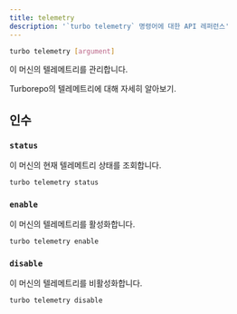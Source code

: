 ```yaml
---
title: telemetry
description: '`turbo telemetry` 명령어에 대한 API 레퍼런스'
---
```



```bash title="Terminal"
turbo telemetry [argument]
```

이 머신의 텔레메트리를 관리합니다.

<LinkToDocumentation href="/docs/telemetry">
  Turborepo의 텔레메트리에 대해 자세히 알아보기.
</LinkToDocumentation>

## 인수

### `status`

이 머신의 현재 텔레메트리 상태를 조회합니다.

```bash title="Terminal"
turbo telemetry status
```

### `enable`

이 머신의 텔레메트리를 활성화합니다.

```bash title="Terminal"
turbo telemetry enable
```

### `disable`

이 머신의 텔레메트리를 비활성화합니다.

```bash title="Terminal"
turbo telemetry disable
```
